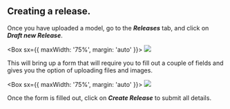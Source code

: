 
## **Creating a release.**

Once you have uploaded a model, go to the **_Releases_** tab, and click on **_Draft new Release_**.

<Box sx={{ maxWidth: '75%', margin: 'auto' }}>
  <Image src={bailoNewRelease} />
</Box>

This will bring up a form that will require you to fill out a couple of fields and gives you the option of uploading
files and images.

<Box sx={{ maxWidth: '75%', margin: 'auto' }}>
  <Image src={bailoNewReleaseForm} />
</Box>

Once the form is filled out, click on **_Create Release_** to submit all details.
